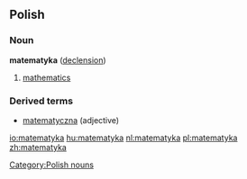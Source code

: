 ==Polish==
[[Category:Polish nouns]]
===Noun===
'''matematyka''' {{f}} ([[Wiktionary Appendix:Polish hard feminine noun declension|declension]])
# [[mathematics]]

===Derived terms===
* [[matematyczna]] (adjective)

[[io:matematyka]]
[[hu:matematyka]]
[[nl:matematyka]]
[[pl:matematyka]]
[[zh:matematyka]]